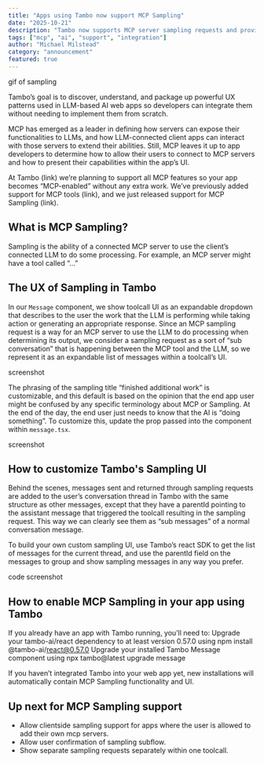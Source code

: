 ```yaml
---
title: "Apps using Tambo now support MCP Sampling"
date: "2025-10-21"
description: "Tambo now supports MCP server sampling requests and provides UI."
tags: ["mcp", "ai", "support", "integration"]
author: "Michael Milstead"
category: "announcement"
featured: true
---
```


<BlogPost title="Apps using Tambo now support MCP Sampling" author="Michael Milstead" date="October 21, 2025">

gif of sampling

Tambo’s goal is to discover, understand, and package up powerful UX patterns used in LLM-based AI web apps so developers can integrate them without needing to implement them from scratch.

MCP has emerged as a leader in defining how servers can expose their functionalities to LLMs, and how LLM-connected client apps can interact with those servers to extend their abilities. Still, MCP leaves it up to app developers to determine how to allow their users to connect to MCP servers and how to present their capabilities within the app’s UI.

At Tambo (link) we’re planning to support all MCP features so your app becomes “MCP-enabled” without any extra work. We’ve previously added support for MCP tools (link), and we just released support for MCP Sampling (link).

## What is MCP Sampling?

Sampling is the ability of a connected MCP server to use the client’s connected LLM to do some processing. For example, an MCP server might have a tool called “...”

## The UX of Sampling in Tambo

In our `Message` component, we show toolcall UI as an expandable dropdown that describes to the user the work that the LLM is performing while taking action or generating an appropriate response. Since an MCP sampling request is a way for an MCP server to use the LLM to do processing when determining its output, we consider a sampling request as a sort of “sub conversation” that is happening between the MCP tool and the LLM, so we represent it as an expandable list of messages within a toolcall’s UI.

screenshot

The phrasing of the sampling title “finished additional work” is customizable, and this default is based on the opinion that the end app user might be confused by any specific terminology about MCP or Sampling. At the end of the day, the end user just needs to know that the AI is “doing something”. To customize this, update the prop passed into the component within `message.tsx`.

screenshot

## How to customize Tambo's Sampling UI

Behind the scenes, messages sent and returned through sampling requests are added to the user’s conversation thread in Tambo with the same structure as other messages, except that they have a parentId pointing to the assistant message that triggered the toolcall resulting in the sampling request. This way we can clearly see them as “sub messages” of a normal conversation message.

To build your own custom sampling UI, use Tambo’s react SDK to get the list of messages for the current thread, and use the parentId field on the messages to group and show sampling messages in any way you prefer.

code screenshot

## How to enable MCP Sampling in your app using Tambo

If you already have an app with Tambo running, you’ll need to:
Upgrade your tambo-ai/react dependency to at least version 0.57.0 using npm install @tambo-ai/react@0.57.0
Upgrade your installed Tambo Message component using npx tambo@latest upgrade message

If you haven’t integrated Tambo into your web app yet, new installations will automatically contain MCP Sampling functionality and UI.

## Up next for MCP Sampling support

- Allow clientside sampling support for apps where the user is allowed to add their own mcp servers.
- Allow user confirmation of sampling subflow.
- Show separate sampling requests separately within one toolcall.

</BlogPost>
